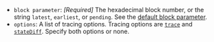 - `block parameter`: _[Required]_ The hexadecimal block number, or the string `latest`, `earliest`, or `pending`. See the [default block parameter](https://ethereum.org/en/developers/docs/apis/json-rpc/#default-block).
- `options`: A list of tracing options. Tracing options are [`trace`](../../ethereum/json-rpc-methods/trace-methods/index.md#trace) and [`stateDiff`](../../ethereum/json-rpc-methods/trace-methods/index.md#statediff). Specify both options or none.
